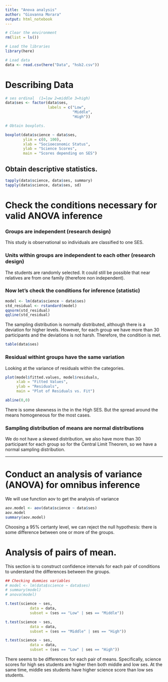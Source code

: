 ---
title: "Anova analysis"
author: "Giovanna Morara"
output: html_notebook
---

```{r}
# Clear the environment
rm(list = ls())

# Load the libraries
library(here)

# Load data
data <- read.csv(here("Data", "hsb2.csv"))
```

# Describing Data

```{r}
# ses ordinal  (1=low 2=middle 3=high)  
data$ses <- factor(data$ses,
                   labels = c("Low",
                              "Middle",
                              "High"))

# Obtain boxplots.

boxplot(data$science ~ data$ses,
        ylim = c(0, 100),
        xlab = "Socioeconomic Status",
        ylab = "Science Scores",
        main = "Scores depending on SES")

```

## Obtain descriptive statistics.

```{r}
tapply(data$science, data$ses, summary)
tapply(data$science, data$ses, sd)
```


# Check the conditions necessary for valid ANOVA inference

### Groups are independent (research design)

This study is observational so individuals are classified to one SES.

### Units within groups are independent to each other (research design)

The students are randomly selected. It could still be possible that near
relatives are from one family (therefore non independent).

### Now let's check the conditions for inference (statistic)

```{r}
model <- lm(data$science ~ data$ses)
std_residual <- rstandard(model)
qqnorm(std_residual)
qqline(std_residual)
```

The sampling distribution is normally distributed, although there is 
a deviation for higher levels. However, for each group we have more
than 30 participants and the deviations is not harsh. Therefore, the 
condition is met.

```{r}
table(data$ses)
```

### Residual withint groups have the same variation

Looking at the variance of residuals within the categories. 

```{r}
plot(model$fitted.values, model$residuals,
     xlab = "Fitted Values",
     ylab = "Residuals",
     main = "Plot of Residuals vs. Fit")

abline(0,0)
```

There is some skewness in the in the High SES. But the spread around the 
means homogeneous for the most cases.

### Sampling distribution of means are normal distributions

We do not have a skewed distribution, we also have more than 30
participant for each group so for the Central Limit Theorem, so we have
a normal sampling distribution. 

---------------------------------------------------------------------------

# Conduct an analysis of variance (ANOVA) for omnibus inference

We will use function aov to get the analysis of variance

```{r}
aov.model <- aov(data$science ~ data$ses)
aov.model
summary(aov.model)
```
Choosing a 95% certanty level, we can reject the null hypothesis: there is
some difference between one or more of the groups.

# Analysis of pairs of mean.

This section is to construct confidence intervals for each pair of 
conditions to understand the differences between the groups.

```{r}
## Checking dummies variables
# model <- lm(data$science ~ data$ses)
# summary(model)
# anova(model)
```


```{r}
t.test(science ~ ses,
           data = data,
           subset = (ses == "Low" | ses == "Middle"))

t.test(science ~ ses,
           data = data,
           subset = (ses == "Middle" | ses == "High"))

t.test(science ~ ses,
           data = data,
           subset = (ses == "Low" | ses == "High"))
```

There seems to be differences for each pair of means. Specifically, science
scores for high ses students are higher then both middle and low ses. At 
the same time, middle ses students have higher science score than low ses
students. 